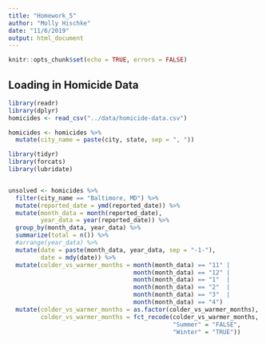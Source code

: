 ```yaml
---
title: "Homework_5"
author: "Molly Hischke"
date: "11/6/2019"
output: html_document
---
```


```r
knitr::opts_chunk$set(echo = TRUE, errors = FALSE)
```

## Loading in Homicide Data

```r
library(readr)
library(dplyr)
homicides <- read_csv("../data/homicide-data.csv")

homicides <- homicides %>% 
  mutate(city_name = paste(city, state, sep = ", "))

```

```r
library(tidyr)
library(forcats)
library(lubridate)


unsolved <- homicides %>% 
  filter(city_name == "Baltimore, MD") %>% 
  mutate(reported_date = ymd(reported_date)) %>% 
  mutate(month_data = month(reported_date),
         year_data = year(reported_date)) %>% 
  group_by(month_data, year_data) %>% 
  summarize(total = n()) %>% 
  #arrange(year_data) %>% 
  mutate(date = paste(month_data, year_data, sep = "-1-"),
         date = mdy(date)) %>% 
  mutate(colder_vs_warmer_months = month(month_data) == "11" |
                                   month(month_data) == "12" |
                                   month(month_data) == "1"  |
                                   month(month_data) == "2"  |
                                   month(month_data) == "3"  |
                                   month(month_data) == "4") 
  mutate(colder_vs_warmer_months = as.factor(colder_vs_warmer_months),
         colder_vs_warmer_months = fct_recode(colder_vs_warmer_months,
                                              "Summer" = "FALSE",
                                              "Winter" = "TRUE"))


```

